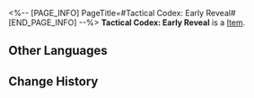 <%-- [PAGE_INFO]
PageTitle=#Tactical Codex: Early Reveal#
[END_PAGE_INFO] --%>
{{Item Infobox
|id          = 250701
|image       = Item Tactical Codex- Early Reveal.png{{subst:void|<!--$UPLOAD:<<SpriteOutput/ItemFigures/250701.png>-<Item Tactical Codex- Early Reveal.png>-<Item Icons>>-->}}
|type        = 
|invCategory = 
|rarity      = 4
|effect      = 
|description = Allies gain Early Reveal. In the effect duration, after every attack, launch 1 attack against all enemies that have been hit and inflict them with the debuff.
}}
{{Description|A tactic learned from real combat.<br /><br />''"Any minute movement in the arena will be infinitely magnified. Use this trait to make your opponents excessively alert and on the defense."''}}
'''Tactical Codex: Early Reveal''' is a [[Item]].

==Other Languages==
{{Other Languages
|en   = Tactical Codex: Early Reveal
|zhs  = 战术秘籍•打草惊蛇
|zht  = 戰術秘籍•打草驚蛇
|ja   = 秘伝戦術・打草驚蛇の計
|ko   = 전술 비급•타초경사
|es   = Secretos tácticos: Alerta anticipada
|fr   = Guide tactique&nbsp;: Soubresaut
|ru   = Секрет: Привлечение внимания
|th   = คัมภีร์กลยุทธ์: แหวกหญ้าให้งูตื่น
|vi   = Bí Kíp Chiến Thuật - Đánh Rắn Động Cỏ
|de   = Taktisches Geheimnis: Vorzeitige Enthüllung
|id   = Taktik Rahasia: Kejutkan Lawan
|pt   = Códice Tático: Revelação Antecipada
}}

==Change History==
{{Change History|2.5}}